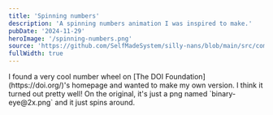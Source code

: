 ```yaml
---
title: 'Spinning numbers'
description: 'A spinning numbers animation I was inspired to make.'
pubDate: '2024-11-29'
heroImage: '/spinning-numbers.png'
source: 'https://github.com/SelfMadeSystem/silly-nans/blob/main/src/components/SpinningNumbers.tsx'
fullWidth: true
---
```



<div class="my-16 flex flex-row flex-wrap justify-center items-center">
  <div class="w-fit max-w-lg rounded-xl p-4 pl-8">
    I found a very cool number wheel on [The DOI Foundation](https://doi.org/)'s homepage and wanted to make my own
    version. I think it turned out pretty well! On the original, it's just a png named `binary-eye@2x.png` and it just
    spins around.
  </div>

  <div class="mx-[8em] my-48 -z-10">
    <SpinningNumbers />
  </div>
</div>
